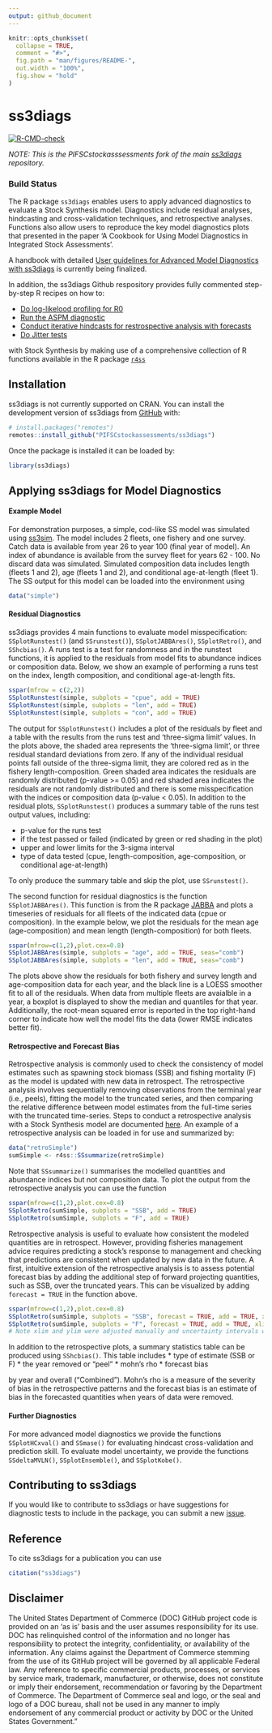 ```yaml
---
output: github_document
---
```


<!-- README.md is generated from README.Rmd. Please edit that file -->

```r
knitr::opts_chunk$set(
  collapse = TRUE,
  comment = "#>",
  fig.path = "man/figures/README-",
  out.width = "100%",
  fig.show = "hold"
)
```

# ss3diags

<!-- badges: start -->
[![R-CMD-check](https://github.com/r4ss/r4ss/workflows/R-CMD-check/badge.svg)](https://github.com/PIFSCstockassessments/ss3diags/actions)
<!-- badges: end -->

*NOTE: This is the PIFSCstockasssessments fork of the main [ss3diags](https://github.com/jabbamodel/ss3diags) repository.*

### Build Status

The R package `ss3diags` enables users to apply advanced diagnostics to evaluate a Stock Synthesis model. Diagnostics include residual analyses, hindcasting and cross-validation techniques, and retrospective analyses. Functions also allow users to reproduce the key model diagnostics plots that presented in the paper 'A Cookbook for Using Model Diagnostics in Integrated Stock Assessments'. 

A handbook with detailed [User guidelines for Advanced Model Diagnostics with ss3diags](https://github.com/jabbamodel/ss3diags/blob/master/Vignette/ss3diags_handbook.pdf) is currently being finalized. 

In addition, the ss3diags Github respository provides fully commented step-by-step R recipes on how to:  

- [Do log-likelood  profiling for R0](https://github.com/PIFSCstockassessments/ss3diags/blob/master/Cookbook/Likelihood_profile_R0_example.R)
- [Run the ASPM diagnostic](https://github.com/PIFSCstockassessments/ss3diags/blob/master/Cookbook/Setup_ASPM_example.R)
- [Conduct iterative hindcasts for restrospective analysis with forecasts](https://github.com/PIFSCstockassessments/ss3diags/blob/master/Cookbook/Run_Retrospective_example.R)
- [Do Jitter tests](https://github.com/PIFSCstockassessments/ss3diags/blob/master/Cookbook/Jitter_test_example.R)

with Stock Synthesis by making use of a comprehensive collection of R functions available in the R package [`r4ss`](https://github.com/r4ss/r4ss)

## Installation

ss3diags is not currently supported on CRAN. You can install the development version of ss3diags from [GitHub](https://github.com/) with:

``` r
# install.packages("remotes")
remotes::install_github("PIFSCstockassessments/ss3diags")
```
Once the package is installed it can be loaded by:

```r
library(ss3diags)
```
## Applying ss3diags for Model Diagnostics

#### Example Model  
For demonstration purposes, a simple, cod-like SS model was simulated using [ss3sim](https://github.com/ss3sim/ss3sim). The model includes 2 fleets, one fishery and one survey. Catch data is available from year 26 to year 100 (final year of model). An index of abundance is available from the survey fleet for years 62 - 100. No discard data was simulated. Simulated composition data includes length (fleets 1 and 2), age (fleets 1 and 2), and conditional age-at-length (fleet 1). The SS output for this model can be loaded into the environment using 

```r
data("simple")
```

#### Residual Diagnostics
ss3diags provides 4 main functions to evaluate model misspecification: `SSplotRunstest()` (and `SSrunstest()`), `SSplotJABBAres()`, `SSplotRetro()`, and `SShcbias()`. A runs test is a test for randomness and in the runstest functions, it is applied to the residuals from model fits to abundance indices or composition data. Below, we show an example of performing a runs test on the index, length composition, and conditional age-at-length fits. 
```r
sspar(mfrow = c(2,2))
SSplotRunstest(simple, subplots = "cpue", add = TRUE)
SSplotRunstest(simple, subplots = "len", add = TRUE)
SSplotRunstest(simple, subplots = "con", add = TRUE)
```
The output for `SSplotRunstest()` includes a plot of the residuals by fleet and a table with the results from the runs test and 'three-sigma limit' values. In the plots above, the shaded area  represents the 'three-sigma limit', or three residual standard deviations from zero. If any of the individual residual points fall outside of the three-sigma limit, they are colored red as in the fishery length-composition. Green shaded area indicates the residuals are randomly distributed (p-value >= 0.05) and red shaded area indicates the residuals are not randomly distributed and there is some misspecification with the indices or composition data (p-value < 0.05). In addition to the residual plots, `SSplotRunstest()` produces a summary table of the runs test output values, including: 

  * p-value for the runs test  
  * if the test passed or failed (indicated by green or red shading in the plot)
  * upper and lower limits for the 3-sigma interval 
  * type of data tested (cpue, length-composition, age-composition, or conditional age-at-length)
  
To only produce the summary table and skip the plot, use `SSrunstest()`. 

The second function for residual diagnostics is the function `SSplotJABBAres()`. This function is from the R package [JABBA](https://github.com/jabbamodel/JABBA) and plots a timeseries of residuals for all fleets of the indicated data (cpue or composition). In the example below, we plot the residuals for the mean age (age-composition) and mean length (length-composition) for both fleets. 

```r
sspar(mfrow=c(1,2),plot.cex=0.8)
SSplotJABBAres(simple, subplots = "age", add = TRUE, seas="comb")
SSplotJABBAres(simple, subplots = "len", add = TRUE, seas="comb")
```

The plots above show the residuals for both fishery and survey length and age-composition data for each year, and the black line is a LOESS smoother fit to all of the residuals. When data from multiple fleets are avaialble in a year, a boxplot is displayed to show the median and quantiles for that year. Additionally, the root-mean squared error is reported in the top right-hand corner to indicate how well the model fits the data (lower RMSE indicates better fit).

#### Retrospective and Forecast Bias  
Retrospective analysis is commonly used to check the consistency of model estimates such as spawning stock biomass (SSB) and fishing mortality (F) as the model is updated with new data in retrospect. The retrospective analysis involves sequentially removing observations from the terminal year (i.e., peels), fitting the model to the truncated series, and then comparing the relative difference between model estimates from the full-time series with the truncated time-series. Steps to conduct a retrospective analysis with a Stock Synthesis model are documented [here](/Cookbook/Run_Retrospective_example.R). An example of a retrospective analysis can be loaded in for use and summarized by:

```r
data("retroSimple")
sumSimple <- r4ss::SSsummarize(retroSimple)
```
Note that `SSsummarize()` summarises the modelled quantities and abundance indices but not composition data. To plot the output from the retrospective analysis you can use the function 
```r
sspar(mfrow=c(1,2),plot.cex=0.8)
SSplotRetro(sumSimple, subplots = "SSB", add = TRUE)
SSplotRetro(sumSimple, subplots = "F", add = TRUE)
```

Retrospective analysis is useful to evaluate how consistent the modeled quantities are in retrospect. However, providing fisheries management advice requires predicting a stock’s response to management and checking that predictions are consistent when updated by new data in the future. A first, intuitive extension of the retrospective analysis is to assess potential forecast bias by adding the additional step of forward projecting quantities, such as SSB, over the truncated years. This can be visualized by adding `forecast = TRUE` in the function above. 
```r
sspar(mfrow=c(1,2),plot.cex=0.8)
SSplotRetro(sumSimple, subplots = "SSB", forecast = TRUE, add = TRUE, xlim = c(94,100), uncertainty = FALSE)
SSplotRetro(sumSimple, subplots = "F", forecast = TRUE, add = TRUE, xlim = c(94,100), uncertainty = FALSE, ylim = c(0,0.16))
# Note xlim and ylim were adjusted manually and uncertainty intervals were removed to better display the forecasted estimates
```

In addition to the retrospective plots, a summary statistics table can be produced using `SShcbias()`. This table includes 
  * type of estimate (SSB or F)
  * the year removed or "peel"
  * mohn's rho 
  * forecast bias 

by year and overall ("Combined"). Mohn's rho is a measure of the severity of bias in the retrospective patterns and the forecast bias is an estimate of bias in the forecasted quantities when years of data were removed. 

#### Further Diagnostics  
For more advanced model diagnostics we provide the functions `SSplotHCxval()` and `SSmase()` for evaluating hindcast cross-validation and prediction skill. To evaluate model uncertainty, we provide the functions `SSdeltaMVLN()`, `SSplotEnsemble()`, and `SSplotKobe()`.


## Contributing to ss3diags  
If you would like to contribute to ss3diags or have suggestions for diagnostic tests to include in the package, you can submit a new [issue](https://github.com/PIFSCstockassessments/ss3diags/issues).

## Reference
To cite ss3diags for a publication you can use 
```r
citation("ss3diags")
```

## Disclaimer

The United States Department of Commerce (DOC) GitHub project code is provided on an ‘as is’ basis and the user assumes responsibility for its use. DOC has relinquished control of the information and no longer has responsibility to protect the integrity, confidentiality, or availability of the information. Any claims against the Department of Commerce stemming from the use of its GitHub project will be governed by all applicable Federal law. Any reference to specific commercial products, processes, or services by service mark, trademark, manufacturer, or otherwise, does not constitute or imply their endorsement, recommendation or favoring by the Department of Commerce. The Department of Commerce seal and logo, or the seal and logo of a DOC bureau, shall not be used in any manner to imply endorsement of any commercial product or activity by DOC or the United States Government.”

<!-- What is special about using `README.Rmd` instead of just `README.md`? You can include R chunks

You'll still need to render `README.Rmd` regularly, to keep `README.md` up-to-date. `devtools::build_readme()` is handy for this. You could also use GitHub Actions to re-render `README.Rmd` every time you push. An example workflow can be found here: <https://github.com/r-lib/actions/tree/v1/examples>.

In that case, don't forget to commit and push the resulting figure files, so they display on GitHub and CRAN.-->


